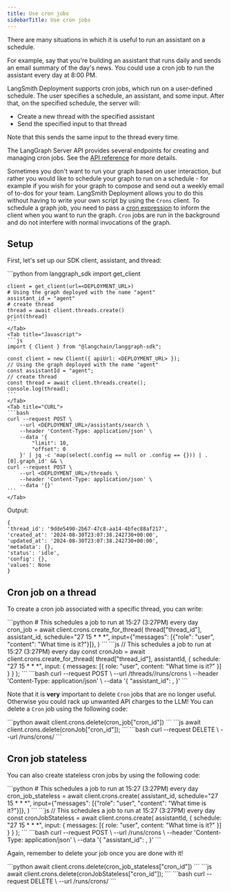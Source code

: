```yaml
---
title: Use cron jobs
sidebarTitle: Use cron jobs
---
```


There are many situations in which it is useful to run an assistant on a schedule.

For example, say that you're building an assistant that runs daily and sends an email summary
of the day's news. You could use a cron job to run the assistant every day at 8:00 PM.

LangSmith Deployment supports cron jobs, which run on a user-defined schedule. The user specifies a schedule, an assistant, and some input. After that, on the specified schedule, the server will:

* Create a new thread with the specified assistant
* Send the specified input to that thread

Note that this sends the same input to the thread every time.

The LangGraph Server API provides several endpoints for creating and managing cron jobs. See the [API reference](https://langchain-ai.github.io/langgraph/cloud/reference/api/api_ref/) for more details.

Sometimes you don't want to run your graph based on user interaction, but rather you would like to schedule your graph to run on a schedule - for example if you wish for your graph to compose and send out a weekly email of to-dos for your team. LangSmith Deployment allows you to do this without having to write your own script by using the `Crons` client. To schedule a graph job, you need to pass a [cron expression](https://crontab.cronhub.io/) to inform the client when you want to run the graph. `Cron` jobs are run in the background and do not interfere with normal invocations of the graph.

## Setup

First, let's set up our SDK client, assistant, and thread:

<Tabs>
    <Tab title="Python">
    ```python
    from langgraph_sdk import get_client

    client = get_client(url=<DEPLOYMENT_URL>)
    # Using the graph deployed with the name "agent"
    assistant_id = "agent"
    # create thread
    thread = await client.threads.create()
    print(thread)
    ```
    </Tab>
    <Tab title="Javascript">
    ```js
    import { Client } from "@langchain/langgraph-sdk";

    const client = new Client({ apiUrl: <DEPLOYMENT_URL> });
    // Using the graph deployed with the name "agent"
    const assistantId = "agent";
    // create thread
    const thread = await client.threads.create();
    console.log(thread);
    ```
    </Tab>
    <Tab title="CURL">
    ```bash
    curl --request POST \
        --url <DEPLOYMENT_URL>/assistants/search \
        --header 'Content-Type: application/json' \
        --data '{
            "limit": 10,
            "offset": 0
        }' | jq -c 'map(select(.config == null or .config == {})) | .[0].graph_id' && \
    curl --request POST \
        --url <DEPLOYMENT_URL>/threads \
        --header 'Content-Type: application/json' \
        --data '{}'
    ```
    </Tab>
</Tabs>

Output:

```
{
'thread_id': '9dde5490-2b67-47c8-aa14-4bfec88af217',
'created_at': '2024-08-30T23:07:38.242730+00:00',
'updated_at': '2024-08-30T23:07:38.242730+00:00',
'metadata': {},
'status': 'idle',
'config': {},
'values': None
}
```

## Cron job on a thread

To create a cron job associated with a specific thread, you can write:

<Tabs>
    <Tab title="Python">
    ```python
    # This schedules a job to run at 15:27 (3:27PM) every day
    cron_job = await client.crons.create_for_thread(
        thread["thread_id"],
        assistant_id,
        schedule="27 15 * * *",
        input={"messages": [{"role": "user", "content": "What time is it?"}]},
    )
    ```
    </Tab>
    <Tab title="Javascript">
    ```js
    // This schedules a job to run at 15:27 (3:27PM) every day
    const cronJob = await client.crons.create_for_thread(
      thread["thread_id"],
      assistantId,
      {
        schedule: "27 15 * * *",
        input: { messages: [{ role: "user", content: "What time is it?" }] }
      }
    );
    ```
    </Tab>
    <Tab title="CURL">
    ```bash
    curl --request POST \
        --url <DEPLOYMENT_URL>/threads/<THREAD_ID>/runs/crons \
        --header 'Content-Type: application/json' \
        --data '{
            "assistant_id": <ASSISTANT_ID>,
        }'
    ```
    </Tab>
</Tabs>

Note that it is **very** important to delete `Cron` jobs that are no longer useful. Otherwise you could rack up unwanted API charges to the LLM! You can delete a `Cron` job using the following code:

<Tabs>
    <Tab title="Python">
    ```python
    await client.crons.delete(cron_job["cron_id"])
    ```
    </Tab>
    <Tab title="Javascript">
    ```js
    await client.crons.delete(cronJob["cron_id"]);
    ```
    </Tab>
    <Tab title="CURL">
    ```bash
    curl --request DELETE \
        --url <DEPLOYMENT_URL>/runs/crons/<CRON_ID>
    ```
    </Tab>
</Tabs>

## Cron job stateless

You can also create stateless cron jobs by using the following code:

<Tabs>
    <Tab title="Python">
    ```python
    # This schedules a job to run at 15:27 (3:27PM) every day
    cron_job_stateless = await client.crons.create(
        assistant_id,
        schedule="27 15 * * *",
        input={"messages": [{"role": "user", "content": "What time is it?"}]},
    )
    ```
    </Tab>
    <Tab title="Javascript">
    ```js
    // This schedules a job to run at 15:27 (3:27PM) every day
    const cronJobStateless = await client.crons.create(
      assistantId,
      {
        schedule: "27 15 * * *",
        input: { messages: [{ role: "user", content: "What time is it?" }] }
      }
    );
    ```
    </Tab>
    <Tab title="CURL">
    ```bash
    curl --request POST \
        --url <DEPLOYMENT_URL>/runs/crons \
        --header 'Content-Type: application/json' \
        --data '{
            "assistant_id": <ASSISTANT_ID>,
        }'
    ```
    </Tab>
</Tabs>

Again, remember to delete your job once you are done with it!

<Tabs>
    <Tab title="Python">
    ```python
    await client.crons.delete(cron_job_stateless["cron_id"])
    ```
    </Tab>
    <Tab title="Javascript">
    ```js
    await client.crons.delete(cronJobStateless["cron_id"]);
    ```
    </Tab>
    <Tab title="CURL">
    ```bash
    curl --request DELETE \
        --url <DEPLOYMENT_URL>/runs/crons/<CRON_ID>
    ```
    </Tab>
</Tabs>
